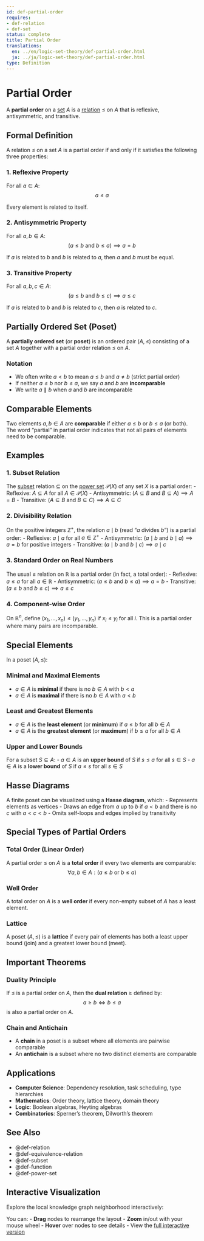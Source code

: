 ```yaml
---
id: def-partial-order
requires:
- def-relation
- def-set
status: complete
title: Partial Order
translations:
  en: ../en/logic-set-theory/def-partial-order.html
  ja: ../ja/logic-set-theory/def-partial-order.html
type: Definition
---
```


# Partial Order {#def-partial-order}

A **partial order** on a [set](def-set.qmd) $A$ is a [relation](def-relation.qmd) $\leq$ on $A$ that is reflexive, antisymmetric, and transitive.

## Formal Definition

A relation $\leq$ on a set $A$ is a partial order if and only if it satisfies the following three properties:

### 1. Reflexive Property

For all $a \in A$:
$$a \leq a$$

Every element is related to itself.

### 2. Antisymmetric Property

For all $a, b \in A$:
$$(a \leq b \text{ and } b \leq a) \implies a = b$$

If $a$ is related to $b$ and $b$ is related to $a$, then $a$ and $b$ must be equal.

### 3. Transitive Property

For all $a, b, c \in A$:
$$(a \leq b \text{ and } b \leq c) \implies a \leq c$$

If $a$ is related to $b$ and $b$ is related to $c$, then $a$ is related to $c$.

## Partially Ordered Set (Poset)

A **partially ordered set** (or **poset**) is an ordered pair $(A, \leq)$ consisting of a set $A$ together with a partial order relation $\leq$ on $A$.

### Notation

- We often write $a < b$ to mean $a \leq b$ and $a \neq b$ (strict partial order)
- If neither $a \leq b$ nor $b \leq a$, we say $a$ and $b$ are **incomparable**
- We write $a \parallel b$ when $a$ and $b$ are incomparable

## Comparable Elements

Two elements $a, b \in A$ are **comparable** if either $a \leq b$ or $b \leq a$ (or both). The word "partial" in partial order indicates that not all pairs of elements need to be comparable.

## Examples

### 1. Subset Relation

The [subset](def-subset.qmd) relation $\subseteq$ on the [power set](def-power-set.qmd) $\mathcal{P}(X)$ of any set $X$ is a partial order:
- Reflexive: $A \subseteq A$ for all $A \in \mathcal{P}(X)$
- Antisymmetric: $(A \subseteq B \text{ and } B \subseteq A) \implies A = B$
- Transitive: $(A \subseteq B \text{ and } B \subseteq C) \implies A \subseteq C$

### 2. Divisibility Relation

On the positive integers $\mathbb{Z}^+$, the relation $a \mid b$ (read "$a$ divides $b$") is a partial order:
- Reflexive: $a \mid a$ for all $a \in \mathbb{Z}^+$
- Antisymmetric: $(a \mid b \text{ and } b \mid a) \implies a = b$ for positive integers
- Transitive: $(a \mid b \text{ and } b \mid c) \implies a \mid c$

### 3. Standard Order on Real Numbers

The usual $\leq$ relation on $\mathbb{R}$ is a partial order (in fact, a total order):
- Reflexive: $a \leq a$ for all $a \in \mathbb{R}$
- Antisymmetric: $(a \leq b \text{ and } b \leq a) \implies a = b$
- Transitive: $(a \leq b \text{ and } b \leq c) \implies a \leq c$

### 4. Component-wise Order

On $\mathbb{R}^n$, define $(x_1, ..., x_n) \leq (y_1, ..., y_n)$ if $x_i \leq y_i$ for all $i$. This is a partial order where many pairs are incomparable.

## Special Elements

In a poset $(A, \leq)$:

### Minimal and Maximal Elements

- $a \in A$ is **minimal** if there is no $b \in A$ with $b < a$
- $a \in A$ is **maximal** if there is no $b \in A$ with $a < b$

### Least and Greatest Elements

- $a \in A$ is the **least element** (or **minimum**) if $a \leq b$ for all $b \in A$
- $a \in A$ is the **greatest element** (or **maximum**) if $b \leq a$ for all $b \in A$

### Upper and Lower Bounds

For a subset $S \subseteq A$:
- $a \in A$ is an **upper bound** of $S$ if $s \leq a$ for all $s \in S$
- $a \in A$ is a **lower bound** of $S$ if $a \leq s$ for all $s \in S$

## Hasse Diagrams

A finite poset can be visualized using a **Hasse diagram**, which:
- Represents elements as vertices
- Draws an edge from $a$ up to $b$ if $a < b$ and there is no $c$ with $a < c < b$
- Omits self-loops and edges implied by transitivity

## Special Types of Partial Orders

### Total Order (Linear Order)

A partial order $\leq$ on $A$ is a **total order** if every two elements are comparable:
$$\forall a, b \in A: (a \leq b \text{ or } b \leq a)$$

### Well Order

A total order on $A$ is a **well order** if every non-empty subset of $A$ has a least element.

### Lattice

A poset $(A, \leq)$ is a **lattice** if every pair of elements has both a least upper bound (join) and a greatest lower bound (meet).

## Important Theorems

### Duality Principle

If $\leq$ is a partial order on $A$, then the **dual relation** $\geq$ defined by:
$$a \geq b \iff b \leq a$$
is also a partial order on $A$.

### Chain and Antichain

- A **chain** in a poset is a subset where all elements are pairwise comparable
- An **antichain** is a subset where no two distinct elements are comparable

## Applications

- **Computer Science**: Dependency resolution, task scheduling, type hierarchies
- **Mathematics**: Order theory, lattice theory, domain theory
- **Logic**: Boolean algebras, Heyting algebras
- **Combinatorics**: Sperner's theorem, Dilworth's theorem

## See Also

- @def-relation
- @def-equivalence-relation
- @def-subset
- @def-function
- @def-power-set

## Interactive Visualization

Explore the local knowledge graph neighborhood interactively:

::: {.graph-viz data-id="def-partial-order" data-width="700" data-height="500"}
:::

You can:
- **Drag** nodes to rearrange the layout
- **Zoom** in/out with your mouse wheel
- **Hover** over nodes to see details
- View the [full interactive version](../../output/interactive/en/def-partial-order.html){target="_blank"}
